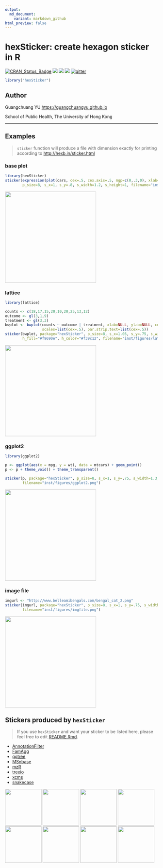 ```yaml
---
output:
  md_document:
    variant: markdown_github
html_preview: false
---
```


<!-- README.md is generated from README.Rmd. Please edit that file -->


# hexSticker: create hexagon sticker in R


[![CRAN_Status_Badge](http://www.r-pkg.org/badges/version/hexSticker?color=green)](https://cran.r-project.org/package=hexSticker)
![](http://cranlogs.r-pkg.org/badges/grand-total/hexSticker?color=green)
![](http://cranlogs.r-pkg.org/badges/hexSticker?color=green)
![](http://cranlogs.r-pkg.org/badges/last-week/hexSticker?color=green)
[![gitter](https://img.shields.io/badge/GITTER-join%20chat-green.svg)](https://gitter.im/GuangchuangYu/Bioinformatics)


```r
library("hexSticker")
```


## Author

Guangchuang YU <https://guangchuangyu.github.io>

School of Public Health, The University of Hong Kong

----


## Examples

> `sticker` function will produce a file with dimension exactly for printing according to
> <http://hexb.in/sticker.html>


### base plot

```r
library(hexSticker)
sticker(expression(plot(cars, cex=.5, cex.axis=.5, mgp=c(0,.3,0), xlab="", ylab="")), package="hexSticker",
        p_size=8, s_x=1, s_y=.8, s_width=1.2, s_height=1, filename="inst/figures/baseplot.png")
```

<img src="inst/figures/baseplot.png" height="300"/>

### lattice

```r
library(lattice)

counts <- c(18,17,15,20,10,20,25,13,12)
outcome <- gl(3,1,9)
treatment <- gl(3,3)
bwplot <- bwplot(counts ~ outcome | treatment, xlab=NULL, ylab=NULL, cex=.5,
                 scales=list(cex=.5), par.strip.text=list(cex=.5))
sticker(bwplot, package="hexSticker", p_size=8, s_x=1.05, s_y=.75, s_width=2, s_height=1.5,
        h_fill="#f9690e", h_color="#f39c12", filename="inst/figures/lattice.png")
```

<img src="inst/figures/lattice.png" height="300"/>

### ggplot2

```r
library(ggplot2)

p <- ggplot(aes(x = mpg, y = wt), data = mtcars) + geom_point()
p <- p + theme_void() + theme_transparent()

sticker(p, package="hexSticker", p_size=8, s_x=1, s_y=.75, s_width=1.3, s_height=1,
        filename="inst/figures/ggplot2.png")
```

<img src="inst/figures/ggplot2.png" height="300"/>


### image file

```r
imgurl <- "http://www.belleamibengals.com/bengal_cat_2.png"
sticker(imgurl, package="hexSticker", p_size=8, s_x=1, s_y=.75, s_width=.6,
        filename="inst/figures/imgfile.png")
```

<img src="inst/figures/imgfile.png" height="300"/>


## Stickers produced by `hexSticker`

> If you use `hexSticker` and want your sticker to be listed here,
> please feel free to edit [README.Rmd](https://github.com/GuangchuangYu/hexSticker/edit/master/README.Rmd).

+ [AnnotationFilter](https://github.com/Bioconductor/BiocStickers/tree/master/AnnotationFilter)
+ [FamAgg](https://github.com/Bioconductor/BiocStickers/tree/master/FamAgg)
+ [ggtree](https://github.com/Bioconductor/BiocStickers/tree/master/ggtree)
+ [MSnbase](https://github.com/Bioconductor/BiocStickers/tree/master/MSnbase)
+ [mzR](https://github.com/Bioconductor/BiocStickers/tree/master/mzR)
+ [treeio](https://github.com/Bioconductor/BiocStickers/tree/master/treeio)
+ [xcms](https://github.com/Bioconductor/BiocStickers/tree/master/xcms)
+ [snakecase](https://github.com/Tazinho/snakecase)

<img src="https://raw.githubusercontent.com/Bioconductor/BiocStickers/master/AnnotationFilter/AnnotationFilter.png" height="120"/>
<img src="https://raw.githubusercontent.com/Bioconductor/BiocStickers/master/FamAgg/FamAgg.png" height="120"/>
<img src="https://raw.githubusercontent.com/Bioconductor/BiocStickers/master/ggtree/ggtree.png" height="120"/>
<img src="https://raw.githubusercontent.com/Bioconductor/BiocStickers/master/MSnbase/MSnbase.png" height="120"/>
<img src="https://raw.githubusercontent.com/Bioconductor/BiocStickers/master/mzR/mzR.png" height="120"/>
<img src="https://raw.githubusercontent.com/Bioconductor/BiocStickers/master/treeio/treeio.png" height="120"/>
<img src="https://raw.githubusercontent.com/Bioconductor/BiocStickers/master/xcms/xcms.png" height="120"/>
<img src="https://github.com/Tazinho/snakecase/blob/master/snakecase05.png" height="120" />


